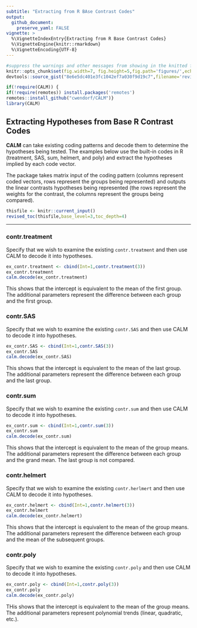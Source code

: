 ```yaml
---
subtitle: "Extracting from R BAse Contrast Codes"
output:
  github_document:
    preserve_yaml: FALSE
vignette: >
  %\VignetteIndexEntry{Extracting from R Base Contrast Codes}
  %\VignetteEngine{knitr::rmarkdown}
  %\VignetteEncoding{UTF-8}
---
```


```r
#suppress the warnings and other messages from showing in the knitted file.
knitr::opts_chunk$set(fig.width=7, fig.height=5,fig.path='figures/',echo=TRUE,warning=FALSE,message=FALSE)
devtools::source_gist("8e6e5dc401e3fc1042ef7a030f9d19c7",filename='revised_toc.R')
```

```r
if(!require(CALM)) {
if(!require(remotes)) install.packages('remotes')
remotes::install_github("cwendorf/CALM")}
library(CALM)
```

## Extracting Hypotheses from Base R Contrast Codes

**CALM** can take existing coding patterns and decode them to determine the hypotheses being tested. The examples below use the built-in codes in R (treatment, SAS, sum, helmert, and poly) and extract the hypotheses implied by each code vector.

The package takes matrix input of the coding pattern (columns represent coded vectors, rows represent the groups being represented) and outputs the linear contrasts hypotheses being represented (the rows represent the weights for the contrast, the columns represent the groups being compared).

```r
thisfile <- knitr::current_input()
revised_toc(thisfile,base_level=3,toc_depth=4)
```

---

### contr.treatment

Specify that we wish to examine the existing `contr.treatment` and then use CALM to decode it into hypotheses.

```r
ex_contr.treatment <- cbind(Int=1,contr.treatment(3))
ex_contr.treatment
calm.decode(ex_contr.treatment)
```

This shows that the intercept is equivalent to the mean of the first group. The additional parameters represent the difference between each group and the first group. 

### contr.SAS

Specify that we wish to examine the existing `contr.SAS` and then use CALM to decode it into hypotheses.

```r
ex_contr.SAS <- cbind(Int=1,contr.SAS(3))
ex_contr.SAS
calm.decode(ex_contr.SAS)
```

This shows that the intercept is equivalent to the mean of the last group. The additional parameters represent the difference between each group and the last group.

### contr.sum

Specify that we wish to examine the existing `contr.sum` and then use CALM to decode it into hypotheses.

```r
ex_contr.sum <- cbind(Int=1,contr.sum(3))
ex_contr.sum
calm.decode(ex_contr.sum)
```

This shows that the intercept is equivalent to the mean of the group means. The additional parameters represent the difference between each group and the grand mean. The last group is not compared.

### contr.helmert

Specify that we wish to examine the existing `contr.herlmert` and then use CALM to decode it into hypotheses.

```r
ex_contr.helmert <- cbind(Int=1,contr.helmert(3))
ex_contr.helmert
calm.decode(ex_contr.helmert)
```

This shows that the intercept is equivalent to the mean of the group means. The additional parameters represent the difference between each group and the mean of the subsequent groups. 

### contr.poly

Specify that we wish to examine the existing `contr.poly` and then use CALM to decode it into hypotheses.

```r
ex_contr.poly <- cbind(Int=1,contr.poly(3))
ex_contr.poly
calm.decode(ex_contr.poly)
```

THis shows that the intercept is equivalent to the mean of the group means. The additional parameters represent polynomial trends (linear, quadratic, etc.).
